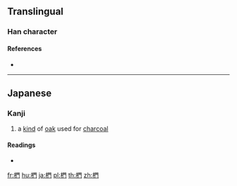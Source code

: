 {{character info/new}}
==Translingual==

===Han character===
{{Han char|rn=75|rad=木|as=08|sn=12|four=|canj=DAN|ids=⿰木門}}

====References====
* {{Han ref|kx=0537.131|dkj=15064|dj=0924.170|hdz=21240.031|uh=691A|ud=26906}}

----

==Japanese==

===Kanji===
{{ja-kanji|grade=|rs=木08}}

# a [[kind]] of [[oak]] used for [[charcoal]]

====Readings====
* {{ja-readings|on=|kun=[[くぬぎ]] (kunugi)}}

[[fr:椚]]
[[hu:椚]]
[[ja:椚]]
[[pl:椚]]
[[th:椚]]
[[zh:椚]]